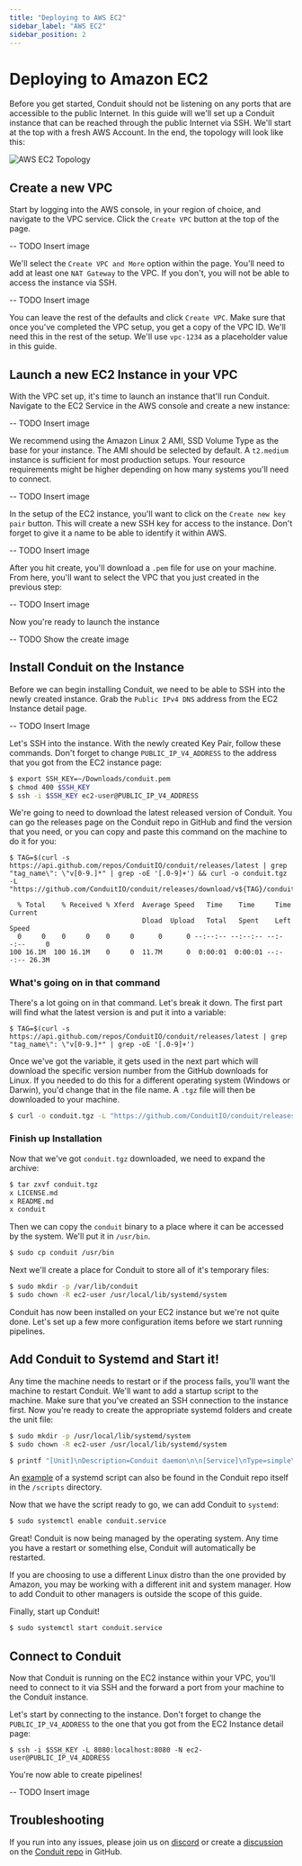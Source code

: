 ```yaml
---
title: "Deploying to AWS EC2"
sidebar_label: "AWS EC2"
sidebar_position: 2
---
```


# Deploying to Amazon EC2

Before you get started, Conduit should not be listening on any ports that are accessible to the public Internet. In this guide will we'll set up a Conduit instance that can be reached through the public Internet via SSH. We'll start at the top with a fresh AWS Account. In the end, the topology will look like this:

![AWS EC2 Topology](/images/guides/aws-ec2-deployment.png)

## Create a new VPC

Start by logging into the AWS console, in your region of choice, and navigate to the VPC service. Click the `Create VPC` button at the top of the page.

-- TODO Insert image

We'll select the `Create VPC and More` option within the page. You'll need to add at least one `NAT Gateway` to the VPC. If you don't, you will not be able to access the instance via SSH.

-- TODO Insert image

You can leave the rest of the defaults and click `Create VPC`. Make sure that once you've completed the VPC setup, you get a copy of the VPC ID. We'll need this in the rest of the setup. We'll use `vpc-1234` as a placeholder value in this guide.

## Launch a new EC2 Instance in your VPC

With the VPC set up, it's time to launch an instance that'll run Conduit. Navigate to the EC2 Service in the AWS console and create a new instance:

-- TODO Insert image

We recommend using the Amazon Linux 2 AMI, SSD Volume Type as the base for your instance. The AMI should be selected by default. A `t2.medium` instance is sufficient for most production setups. Your resource requirements might be higher depending on how many systems you'll need to connect.

-- TODO Insert image

In the setup of the EC2 instance, you'll want to click on the `Create new key pair` button. This will create a new SSH key for access to the instance. Don't forget to give it a name to be able to identify it within AWS.

-- TODO Insert image

After you hit create, you'll download a `.pem` file for use on your machine. From here, you'll want to select the VPC that you just created in the previous step:

-- TODO Insert image

Now you're ready to launch the instance


-- TODO Show the create image


## Install Conduit on the Instance

Before we can begin installing Conduit, we need to be able to SSH into the newly created instance. Grab the `Public IPv4 DNS` address from the EC2 Instance detail page.

-- TODO Insert Image

Let's SSH into the instance. With the newly created Key Pair, follow these commands. Don't forget to change `PUBLIC_IP_V4_ADDRESS` to the address that you got from the EC2 instance page:

```bash
$ export SSH_KEY=~/Downloads/conduit.pem
$ chmod 400 $SSH_KEY
$ ssh -i $SSH_KEY ec2-user@PUBLIC_IP_V4_ADDRESS
```

We're going to need to download the latest released version of Conduit. You can go the releases page on the Conduit repo in GitHub and find the version that you need, or you can copy and paste this command on the machine to do it for you:

```shell
$ TAG=$(curl -s https://api.github.com/repos/ConduitIO/conduit/releases/latest | grep "tag_name\": \"v[0-9.]*" | grep -oE '[.0-9]+') && curl -o conduit.tgz -L "https://github.com/ConduitIO/conduit/releases/download/v${TAG}/conduit_${TAG}_Linux_x86_64.tar.gz"

  % Total    % Received % Xferd  Average Speed   Time    Time     Time  Current
                                 Dload  Upload   Total   Spent    Left  Speed
  0     0    0     0    0     0      0      0 --:--:-- --:--:-- --:--:--     0
100 16.1M  100 16.1M    0     0  11.7M      0  0:00:01  0:00:01 --:--:-- 26.3M
```

### What's going on in that command

There's a lot going on in that command. Let's break it down. The first part will find what the latest version is and put it into a variable:

```shell
$ TAG=$(curl -s https://api.github.com/repos/ConduitIO/conduit/releases/latest | grep "tag_name\": \"v[0-9.]*" | grep -oE '[.0-9]+')
```

Once we've got the variable, it gets used in the next part which will download the specific version number from the GitHub downloads for Linux. If you needed to do this for a different operating system (Windows or Darwin), you'd change that in the file name. A `.tgz` file will then be downloaded to your machine.

```bash
$ curl -o conduit.tgz -L "https://github.com/ConduitIO/conduit/releases/download/v${TAG}/conduit_${TAG}_Linux_x86_64.tar.gz"
```

### Finish up Installation

Now that we've got `conduit.tgz` downloaded, we need to expand the archive:

```bash
$ tar zxvf conduit.tgz
x LICENSE.md
x README.md
x conduit
```

Then we can copy the `conduit` binary to a place where it can be accessed by the system. We'll put it in `/usr/bin`.

```bash
$ sudo cp conduit /usr/bin
```

Next we'll create a place for Conduit to store all of it's temporary files:

```bash
$ sudo mkdir -p /var/lib/conduit
$ sudo chown -R ec2-user /usr/local/lib/systemd/system
```

Conduit has now been installed on your EC2 instance but we're not quite done. Let's set up a few more configuration items before we start running pipelines.


## Add Conduit to Systemd and Start it!

Any time the machine needs to restart or if the process fails, you'll want the machine to restart Conduit. We'll want to add a startup script to the machine. Make sure that you've created an SSH connection to the instance first. Now you're ready to create the appropriate systemd folders and create the unit file:

```bash
$ sudo mkdir -p /usr/local/lib/systemd/system
$ sudo chown -R ec2-user /usr/local/lib/systemd/system

$ printf "[Unit]\nDescription=Conduit daemon\n\n[Service]\nType=simple\nUser=ec2-user\nWorkingDirectory=/var/lib/conduit\nExecStart=/usr/bin/conduit\n\n[Install]\nWantedBy=multi-user.target" >> /usr/local/lib/systemd/system/conduit.service
```

An [example](https://github.com/ConduitIO/conduit/blob/main/scripts/conduit.service) of a systemd script can also be found in the Conduit repo itself in the `/scripts` directory.

Now that we have the script ready to go, we can add Conduit to `systemd`:

```bash
$ sudo systemctl enable conduit.service
```

Great! Conduit is now being managed by the operating system. Any time you have a restart or something else, Conduit will automatically be restarted.

If you are choosing to use a different Linux distro than the one provided by Amazon, you may be working with a different init and system manager. How to add Conduit to other managers is outside the scope of this guide.

Finally, start up Conduit!

```bash
$ sudo systemctl start conduit.service
```

## Connect to Conduit

Now that Conduit is running on the EC2 instance within your VPC, you'll need to connect to it via SSH and the forward a port from your machine to the Conduit instance.

Let's start by connecting to the instance. Don't forget to change the `PUBLIC_IP_V4_ADDRESS` to the one that you got from the EC2 Instance detail page:

```shell
$ ssh -i $SSH_KEY -L 8080:localhost:8080 -N ec2-user@PUBLIC_IP_V4_ADDRESS
```

You're now able to create pipelines!

-- TODO Insert image

## Troubleshooting

If you run into any issues, please join us on [discord](https://discord.meroxa.com) or create a [discussion](https://github.com/ConduitIO/conduit/discussions/new) on the [Conduit repo](https://github.com/conduitio/conduit) in GitHub.
